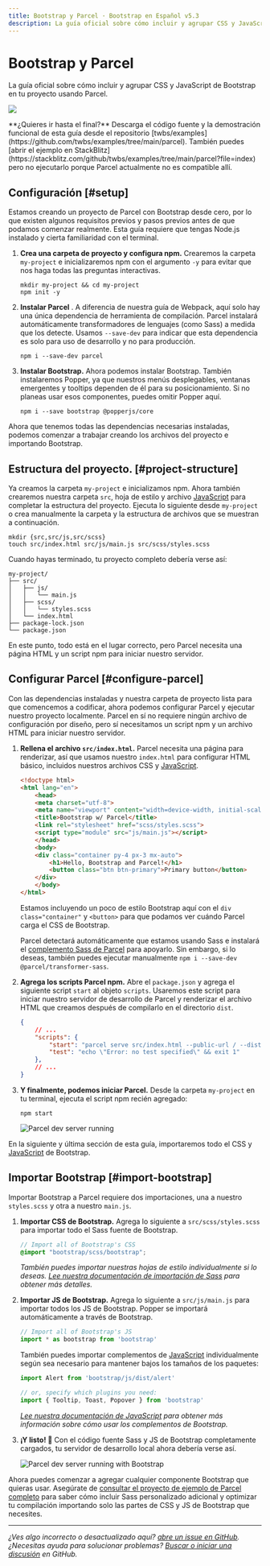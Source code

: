 ```yaml
---
title: Bootstrap y Parcel · Bootstrap en Español v5.3
description: La guía oficial sobre cómo incluir y agrupar CSS y JavaScript de Bootstrap en tu proyecto usando Parcel.
---
```


# Bootstrap y Parcel

La guía oficial sobre cómo incluir y agrupar CSS y JavaScript de Bootstrap en tu proyecto usando Parcel.

![](/bootstrap/5.3/assets/img/guides/bootstrap-parcel.png)

<Callout type="info" emoji="">
**¿Quieres ir hasta el final?** Descarga el código fuente y la demostración funcional de esta guía desde el repositorio [twbs/examples](https://github.com/twbs/examples/tree/main/parcel). También puedes [abrir el ejemplo en StackBlitz](https://stackblitz.com/github/twbs/examples/tree/main/parcel?file=index) pero no ejecutarlo porque Parcel actualmente no es compatible allí.
</Callout>

<MainBanner />

## Configuración [#setup]

Estamos creando un proyecto de Parcel con Bootstrap desde cero, por lo que existen algunos requisitos previos y pasos previos antes de que podamos comenzar realmente. Esta guía requiere que tengas Node.js instalado y cierta familiaridad con el terminal.

1.  **Crea una carpeta de proyecto y configura npm.** Crearemos la carpeta `my-project` e inicializaremos npm con el argumento `-y` para evitar que nos haga todas las preguntas interactivas.
    ```shell filename="Terminal"
    mkdir my-project && cd my-project
    npm init -y
    ``` 
2.  **Instalar Parcel** . A diferencia de nuestra guía de Webpack, aquí solo hay una única dependencia de herramienta de compilación. Parcel instalará automáticamente transformadores de lenguajes (como Sass) a medida que los detecte. Usamos `--save-dev` para indicar que esta dependencia es solo para uso de desarrollo y no para producción.
    ```shell filename="Terminal"
    npm i --save-dev parcel
    ``` 
3.  **Instalar Bootstrap.** Ahora podemos instalar Bootstrap. También instalaremos Popper, ya que nuestros menús desplegables, ventanas emergentes y tooltips dependen de él para su posicionamiento. Si no planeas usar esos componentes, puedes omitir Popper aquí.
    ```shell filename="Terminal"
    npm i --save bootstrap @popperjs/core
    ``` 

Ahora que tenemos todas las dependencias necesarias instaladas, podemos comenzar a trabajar creando los archivos del proyecto e importando Bootstrap.

## Estructura del proyecto. [#project-structure]

Ya creamos la carpeta `my-project` e inicializamos npm. Ahora también crearemos nuestra carpeta `src`, hoja de estilo y archivo [JavaScript](https://esdocu.dev/javascript) para completar la estructura del proyecto. Ejecuta lo siguiente desde `my-project` o crea manualmente la carpeta y la estructura de archivos que se muestran a continuación.

```shell filename="Terminal"
mkdir {src,src/js,src/scss}
touch src/index.html src/js/main.js src/scss/styles.scss
```

Cuando hayas terminado, tu proyecto completo debería verse así:

```
my-project/
├── src/
│   ├── js/
│   │   └── main.js
│   ├── scss/
│   │   └── styles.scss
│   └── index.html
├── package-lock.json
└── package.json
```

En este punto, todo está en el lugar correcto, pero Parcel necesita una página HTML y un script npm para iniciar nuestro servidor.

## Configurar Parcel [#configure-parcel]

Con las dependencias instaladas y nuestra carpeta de proyecto lista para que comencemos a codificar, ahora podemos configurar Parcel y ejecutar nuestro proyecto localmente. Parcel en sí no requiere ningún archivo de configuración por diseño, pero sí necesitamos un script npm y un archivo HTML para iniciar nuestro servidor.

1.  **Rellena el archivo `src/index.html`.** Parcel necesita una página para renderizar, así que usamos nuestro `index.html` para configurar HTML básico, incluidos nuestros archivos CSS y [JavaScript](https://esdocu.dev/javascript).
    ```html filename="HTML"
    <!doctype html>
    <html lang="en">
        <head>
        <meta charset="utf-8">
        <meta name="viewport" content="width=device-width, initial-scale=1">
        <title>Bootstrap w/ Parcel</title>
        <link rel="stylesheet" href="scss/styles.scss">
        <script type="module" src="js/main.js"></script>
        </head>
        <body>
        <div class="container py-4 px-3 mx-auto">
            <h1>Hello, Bootstrap and Parcel!</h1>
            <button class="btn btn-primary">Primary button</button>
        </div>
        </body>
    </html>
    ```
    
    Estamos incluyendo un poco de estilo Bootstrap aquí con el `div class="container"` y `<button>` para que podamos ver cuándo Parcel carga el CSS de Bootstrap.
    
    Parcel detectará automáticamente que estamos usando Sass e instalará el [complemento Sass de Parcel](https://parceljs.org/languages/sass/) para apoyarlo. Sin embargo, si lo deseas, también puedes ejecutar manualmente `npm i --save-dev @parcel/transformer-sass`.
    
2.  **Agrega los scripts Parcel npm.** Abre el `package.json` y agrega el siguiente script `start` al objeto `scripts`. Usaremos este script para iniciar nuestro servidor de desarrollo de Parcel y renderizar el archivo HTML que creamos después de compilarlo en el directorio `dist`.
    ```json filename="JSON"
    {
        // ...
        "scripts": {
            "start": "parcel serve src/index.html --public-url / --dist-dir dist",
            "test": "echo \"Error: no test specified\" && exit 1"
        },
        // ...
    }
    ```    
3.  **Y finalmente, podemos iniciar Parcel.** Desde la carpeta `my-project` en tu terminal, ejecuta el script npm recién agregado:
    ```shell filename="Terminal"
    npm start
    ```
    
    ![Parcel dev server running](/bootstrap/5.3/assets/img/guides/parcel-dev-server.png)

En la siguiente y última sección de esta guía, importaremos todo el CSS y [JavaScript](https://esdocu.dev/javascript) de Bootstrap.

## Importar Bootstrap [#import-bootstrap]

Importar Bootstrap a Parcel requiere dos importaciones, una a nuestro `styles.scss` y otra a nuestro `main.js`.

1.  **Importar CSS de Bootstrap.** Agrega lo siguiente a `src/scss/styles.scss` para importar todo el Sass fuente de Bootstrap.
    ```scss filename="SCSS"
    // Import all of Bootstrap's CSS
    @import "bootstrap/scss/bootstrap";
    ```
    
    _También puedes importar nuestras hojas de estilo individualmente si lo deseas. [Lee nuestra documentación de importación de Sass](/bootstrap/5.3/customize/sass/#importing) para obtener más detalles._
    
2.  **Importar JS de Bootstrap.** Agrega lo siguiente a `src/js/main.js` para importar todos los JS de Bootstrap. Popper se importará automáticamente a través de Bootstrap.
    ```javascript filename="JavaScript"
    // Import all of Bootstrap's JS
    import * as bootstrap from 'bootstrap'
    ```
    
    También puedes importar complementos de [JavaScript](https://esdocu.dev/javascript) individualmente según sea necesario para mantener bajos los tamaños de los paquetes:

    ```javascript filename="JavaScript"
    import Alert from 'bootstrap/js/dist/alert'
    
    // or, specify which plugins you need:
    import { Tooltip, Toast, Popover } from 'bootstrap'
    ```
    
    _[Lee nuestra documentación de JavaScript](/bootstrap/5.3/getting-started/javascript/) para obtener más información sobre cómo usar los complementos de Bootstrap._
    
3.  **¡Y listo! 🎉** Con el código fuente Sass y JS de Bootstrap completamente cargados, tu servidor de desarrollo local ahora debería verse así.
    
    ![Parcel dev server running with Bootstrap](/bootstrap/5.3/assets/img/guides/parcel-dev-server-bootstrap.png)
    
Ahora puedes comenzar a agregar cualquier componente Bootstrap que quieras usar. Asegúrate de [consultar el proyecto de ejemplo de Parcel completo](https://github.com/twbs/examples/tree/main/parcel) para saber cómo incluir Sass personalizado adicional y optimizar tu compilación importando solo las partes de CSS y JS de Bootstrap que necesites.
    

* * *

_¿Ves algo incorrecto o desactualizado aquí? [abre un issue en GitHub](https://github.com/twbs/bootstrap/issues/new/choose). ¿Necesitas ayuda para solucionar problemas? [Buscar o iniciar una discusión](https://github.com/twbs/bootstrap/discussions) en GitHub._